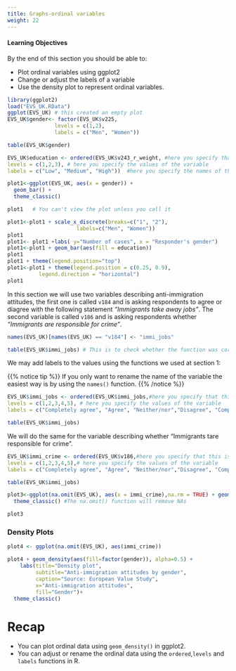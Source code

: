 ```yaml
---
title: Graphs-ordinal variables
weight: 22
---
```


#### Learning Objectives

By the end of this section you should be able to:

* Plot ordinal variables using ggplot2 
* Change or adjust the labels of a variable
* Use the density plot to represent ordinal variables.



```r
library(ggplot2)
load("EVS_UK.RData")
ggplot(EVS_UK) # this created an empty plot
EVS_UK$gender<- factor(EVS_UK$v225,
               levels = c(1,2),
               labels = c("Men", "Women"))

table(EVS_UK$gender)

EVS_UK$education <- ordered(EVS_UK$v243_r_weight, #here you specify that this is ordered variable
levels = c(1,2,3), # here you specify the values of the variable
labels = c("Low", "Medium", "High"))  #here you specify the names of the values

plot1<-ggplot(EVS_UK, aes(x = gender)) +
  geom_bar() +
  theme_classic()

plot1   # You can't view the plot unless you call it 

plot1<-plot1 + scale_x_discrete(breaks=c("1", "2"),
                      labels=c("Men", "Women"))
plot1
plot1<- plot1 +labs( y="Number of cases", x = "Responder's gender")
plot1<-plot1 + geom_bar(aes(fill = education))
plot1
plot1 + theme(legend.position="top")
plot1<-plot1 + theme(legend.position = c(0.25, 0.9),
          legend.direction = "horizontal") 
plot1 
```

In this section we will use two variables describing anti-immigration attitudes, the first one is called `v184` and is asking respondents to agree or diagree with the following statement _"Immigrants take away jobs"_. The second variable is called `v186` and is asking respondents whether _"Immigrants are responsible for crime"_.

```r
names(EVS_UK)[names(EVS_UK) == "v184"] <- "immi_jobs"

table(EVS_UK$immi_jobs) # This is to check whether the function was correctly specified
```
We may add labels to the values using the functions we used at section 1:

{{% notice tip %}} If you only want to rename the name of the variable the easiest way is by using the `names()` function. 
{{% /notice %}}

```r
EVS_UK$immi_jobs <- ordered(EVS_UK$immi_jobs,#here you specify that this is ordered variable
levels = c(1,2,3,4,5), # here you specify the values of the variable
labels = c("Completely agree", "Agree", "Neither/nor","Disagree", "Completely disagree" ))  #here you specify the names of the values

table(EVS_UK$immi_jobs)
```

We will do the same for the variable describing whether "Immigrants tare responsible for crime". 

```r
EVS_UK$immi_crime <- ordered(EVS_UK$v186,#here you specify that this is ordered variable
levels = c(1,2,3,4,5),# here you specify the values of the variable
labels = c("Completely agree", "Agree", "Neither/nor","Disagree", "Completely disagree" ))  #here you specify the names of the values

table(EVS_UK$immi_jobs)
```




```r
plot3<-ggplot(na.omit(EVS_UK), aes(x = immi_crime),na.rm = TRUE) + geom_bar() + facet_grid(gender ~.)+
  theme_classic() #The na.omit() function will remove NAs

plot3
```

### Density Plots

```r
plot4 <- ggplot(na.omit(EVS_UK), aes(immi_crime))

plot4 + geom_density(aes(fill=factor(gender)), alpha=0.5) + 
    labs(title="Density plot", 
         subtitle="Anti-immigration attitudes by gender",
         caption="Source: European Value Study",
         x="Anti-immigration attitudes",
         fill="Gender")+
  theme_classic()
```

# Recap

* You can plot ordinal data using `geom_density()` in ggplot2.
* You can adjust or rename the ordinal data using the `ordered`,`levels` and `labels` functions in R.




